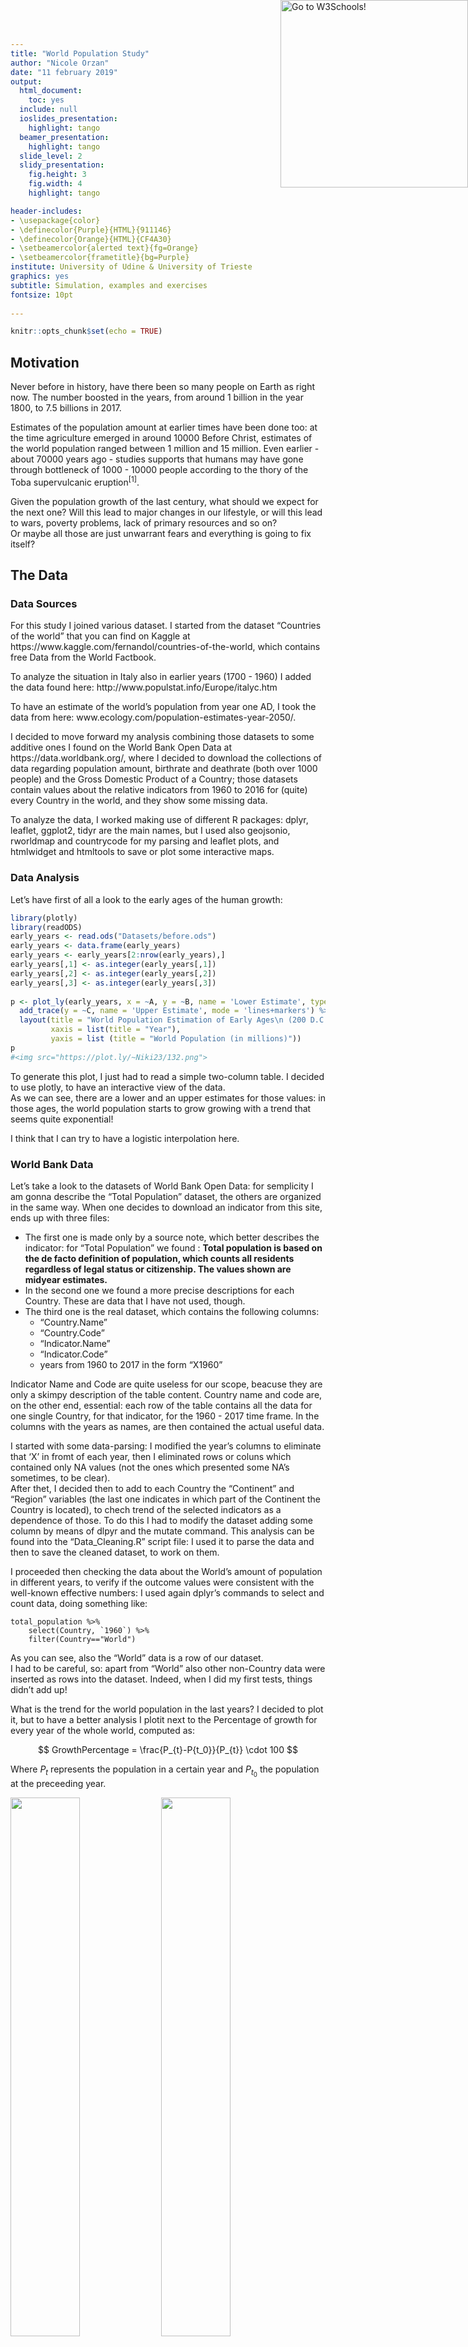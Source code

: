 ```yaml
---
title: "World Population Study"
author: "Nicole Orzan"
date: "11 february 2019"
output:   
  html_document:
    toc: yes
  include: null
  ioslides_presentation:
    highlight: tango
  beamer_presentation:
    highlight: tango
  slide_level: 2
  slidy_presentation:
    fig.height: 3
    fig.width: 4
    highlight: tango

header-includes:
- \usepackage{color}
- \definecolor{Purple}{HTML}{911146}
- \definecolor{Orange}{HTML}{CF4A30}
- \setbeamercolor{alerted text}{fg=Orange}
- \setbeamercolor{frametitle}{bg=Purple}
institute: University of Udine & University of Trieste
graphics: yes
subtitle: Simulation, examples and exercises
fontsize: 10pt
 
---
```


```r
knitr::opts_chunk$set(echo = TRUE)
```

<figure>
<a href="http://www.clker.com/clipart-530947.html">
<img src="Images/overpop.jpg" style="position:absolute;top:0px;right:0px;" width=300 alt="Go to W3Schools!" border="0">
</a>
</figure>

## Motivation

Never before in history, have there been so many people on Earth as right now. The number boosted in the years, from around 1 billion in the year 1800, to 7.5 billions in 2017.<br />

Estimates of the population amount at earlier times have been done too: at the time agriculture emerged in around 10000 Before Christ, estimates of the world population ranged between 1 million and 15 million. Even earlier - about 70000 years ago - studies supports that humans may have gone through bottleneck of 1000 - 10000 people according to the thory of the Toba supervulcanic eruption$^{[1]}$.

Given the population growth of the last century, what should we expect for the next one? Will this lead to major changes in our lifestyle, or will this lead to wars, poverty problems, lack of primary resources and so on?<br />
Or maybe all those are just unwarrant fears and everything is going to fix itself?

## The Data


### Data Sources

For this study I joined various dataset. I started from the dataset "Countries of the world" that you can find on Kaggle at https://www.kaggle.com/fernandol/countries-of-the-world, which contains free Data from the World Factbook.

To analyze the situation in Italy also in earlier years (1700 - 1960) I added the data found here: http://www.populstat.info/Europe/italyc.htm<br />

To have an estimate of the world's population from year one AD, I took the data from here: www.ecology.com/population-estimates-year-2050/.

I decided to move forward my analysis combining those datasets to some additive ones I found on the World Bank Open Data at https://data.worldbank.org/, where I decided to download the collections of data regarding population amount, birthrate and deathrate (both over 1000 people) and the Gross Domestic Product of a Country; those datasets contain values about the relative indicators from 1960 to 2016 for (quite) every Country in the world, and they show some missing data.<br />



To analyze the data, I worked making use of different R packages: dplyr, leaflet, ggplot2, tidyr are the main names, but I used also geojsonio, rworldmap and countrycode for my parsing and leaflet plots, and htmlwidget and htmltools to save or plot some interactive maps.


### Data Analysis

Let's have first of all a look to the early ages of the human growth:

```r
library(plotly)
library(readODS)
early_years <- read.ods("Datasets/before.ods")
early_years <- data.frame(early_years)
early_years <- early_years[2:nrow(early_years),]
early_years[,1] <- as.integer(early_years[,1])
early_years[,2] <- as.integer(early_years[,2])
early_years[,3] <- as.integer(early_years[,3])
 
p <- plot_ly(early_years, x = ~A, y = ~B, name = 'Lower Estimate', type = 'scatter', mode = 'lines+markers',width = 600, height = 400) %>%
  add_trace(y = ~C, name = 'Upper Estimate', mode = 'lines+markers') %>%
  layout(title = "World Population Estimation of Early Ages\n (200 D.C - 1800 D.C)",
         xaxis = list(title = "Year"),
         yaxis = list (title = "World Population (in millions)"))
p 
#<img src="https://plot.ly/~Niki23/132.png">
```

To generate this plot, I just had to read a simple two-column table. I decided to use plotly, to have an interactive view of the data.<br />
As we can see, there are a lower and an upper estimates for those values: in those ages, the world population starts to grow growing with a trend that seems quite exponential!

I think that I can try to have a logistic interpolation here.

### World Bank Data


Let's take a look to the datasets of World Bank Open Data: for semplicity I am gonna describe the "Total Population" dataset, the others are organized in the same way.
When one decides to download an indicator from this site, ends up with three files: 

* The first one is made only by a source note, which better describes the indicator: for "Total Population" we found : **Total population is based on the de facto definition of population, which counts all residents regardless of legal status or citizenship. The values shown are midyear estimates.**
* In the second one we found a more precise descriptions for each Country. These are data that I have not used, though.
* The third one is the real dataset, which contains the following columns:
    * "Country.Name"  
    * "Country.Code"   
    * "Indicator.Name" 
    * "Indicator.Code"
    * years from 1960 to 2017 in the form "X1960"

Indicator Name and Code are quite useless for our scope, beacuse they are only a skimpy description of the table content. Country name and code are, on the other end, essential: each row of the table contains all the data for one single Country, for that indicator, for the 1960 - 2017 time frame.
In the columns with the years as names, are then contained the actual useful data.


I started with some data-parsing: I modified the year's columns to eliminate that 'X' in fromt of each year, then I eliminated rows or coluns which contained only NA values (not the ones which presented some NA's sometimes, to be clear).<br /> 
After thet, I decided then to add to each Country the "Continent" and "Region" variables (the last one indicates in which part of the Continent the Country is located), to chech trend of the selected indicators as a dependence of those. To do this I had to modify the dataset adding some column by means of dlpyr and the mutate command.
This analysis can be found into the "Data_Cleaning.R" script file: I used it to parse the data and then to save the cleaned dataset, to work on them.

I proceeded then checking the data about the World's amount of population in different years, to verify if the outcome values were consistent with the well-known effective numbers: I used again dplyr's commands to select and count data, doing something like:

```
total_population %>%
    select(Country, `1960`) %>%
    filter(Country=="World")
```

As you can see, also the "World" data is a row of our dataset.<br />
I had to be careful, so: apart from "World" also other non-Country data were inserted as rows into the dataset. Indeed, when I did my first tests, things didn't add up!

What is the trend for the world population in the last years? I decided to plot it, but to have a better analysis I plotit next to the Percentage of growth for every year of the whole world, computed as:

$$
GrowthPercentage = \frac{P_{t}-P{t_0}}{P_{t}} \cdot 100
$$

Where $P_{t}$ represents the population in a certain year and $P_{t_0}$ the population at the preceeding year.

![](Images/pop_number2.png){ width=47% } ![](Images/pop_growth2.png){ width=47% }


With the image here below we can have a sight at the distribution of the people around the Continents and the different Regions in 2017.

![](Images/continent_distribution.png){ width=75% ref="refe"}

**Density Indicator**

Given the "total population" dataset, I created a new one containing the density of people in the different Countries, to show it then on a map: to do so I keep the "Area" measure from the "countries_world" dataset took from Kaggle and I computed the density as the number of people over the area.<br />

Obviously, I had to created a discrete scale of values to make a map work.


**Leaflet**

Let's now have a look the the World's situation.
Here below you can see a leaflet representation of the distribution of people in the whole world: I created then the leaflet interactive map using the code you can find into the "leaflet_map.R" script. For it, I had to perform other data arrangements because some Country's names where not exact for leaflet, so it did not show some data at all: for example, instead of "United States" it was expected "United States of America", so I had to check manually for a lot of names.


```r
library(leaflet)
library(dplyr)
library(rgdal)
library(geojsonio)
setwd('/home/nicole/Data Science/exam_big_data/Clean')
density <- read.csv("density_clean_with_NAs.csv")
population <- density


colnames(population)[2] <- "name"
{
levels(population$name) <- c(levels(population$name), "United States of America")
population$name[population$name == 'United States'] <- "United States of America"

levels(population$name) <- c(levels(population$name), "Russia")
population$name[population$name == 'Russian Federation'] <- "Russia"

levels(population$name) <- c(levels(population$name), "Democratic Republic of the Congo")
population$name[population$name == "Congo, Dem. Rep."] <- "Democratic Republic of the Congo"

levels(population$name) <- c(levels(population$name), "Iran")
population$name[population$name == "Iran, Islamic Rep."] <- "Iran"

levels(population$name) <- c(levels(population$name), "Republic of Serbia")
population$name[population$name == "Serbia"] <- "Republic of Serbia"

levels(population$name) <- c(levels(population$name), "Egypt")
population$name[population$name == "Egypt, Arab Rep."] <- "Egypt"

levels(population$name) <- c(levels(population$name), "Venezuela")
population$name[population$name == 'Venezuela, RB'] <- "Venezuela"

levels(population$name) <- c(levels(population$name), "United Republic of Tanzania")
population$name[population$name == "Tanzania"] <- "United Republic of Tanzania"

levels(population$name) <- c(levels(population$name), "Yemen")
population$name[population$name == 'Yemen, Rep.'] <- "Yemen"

levels(population$name) <- c(levels(population$name), "Ivory Coast")
population$name[population$name == "Cote d'Ivoire"] <- "Ivory Coast"

levels(population$name) <- c(levels(population$name), "Kyrgyzstan")
population$name[population$name == "Kyrgyz Republic"] <- "Kyrgyzstan"

levels(population$name) <- c(levels(population$name), "Syria")
population$name[population$name == "Syrian Arab Republic"] <- "Syria"

levels(population$name) <- c(levels(population$name), "Republic of the Congo")
population$name[population$name == "Congo, Rep."] <- "Republic of the Congo"

levels(population$name) <- c(levels(population$name), "Laos")
population$name[population$name == "Lao PDR"] <- "Laos"

levels(population$name) <- c(levels(population$name), "Slovakia")
population$name[population$name == "Slovak Republic"] <- "Slovakia"

levels(population$name) <- c(levels(population$name), "Macedonia")
population$name[population$name == "Macedonia, FYR"] <- "Macedonia"

levels(population$name) <- c(levels(population$name), "Guinea Bissau")
population$name[population$name == "Guinea-Bissau"] <- "Guinea Bissau"

levels(population$name) <- c(levels(population$name), "South Korea")
population$name[population$name == "Korea, Rep."] <- "South Korea"

levels(population$name) <- c(levels(population$name), "North Korea")
population$name[population$name == "Korea, Dem. People’s Rep."] <- "North Korea"
}

setwd('/home/nicole/Data Science/exam_big_data')
states <- geojsonio::geojson_read("prova.geo.json", what = "sp")

prova <- merge(states, population, by="name")

m <- leaflet(prova) %>%
  setView(-1, 42, zoom=2) %>%
  addProviderTiles("MapBox", options = providerTileOptions(
    id = "mapbox.light",
    accessToken = Sys.getenv('MAPBOX_ACCESS_TOKEN')))


bins <- c(0, 10, 20, 50, 100, 200, 500, 1000, Inf)
pal <- colorBin("YlOrRd", domain = states$density, bins = bins)


labels <- sprintf(
  "<strong>%s</strong><br/>%g people / km<sup>2</sup>",
  prova$name, prova$Density2017
) %>% lapply(htmltools::HTML)


m <- m %>% addPolygons(
  fillColor = ~pal(Density2017),
  weight = 2,
  opacity = 1,
  color = "white",
  dashArray = "3",
  fillOpacity = 0.7,
  highlight = highlightOptions(
    weight = 5,
    color = "#666",
    dashArray = "",
    fillOpacity = 0.7,
    bringToFront = TRUE),
  label = labels,
  labelOptions = labelOptions(
    style = list("font-weight" = "normal", padding = "3px 8px"),
    textsize = "15px",
    direction = "auto"))
m
#<<insertHTML:[map.html]
```



**Gross domestic product**

The GDP is defined as "an aggregate measure of production equal to the sum of the gross values added of all resident and institutional units engaged in production (plus any taxes, and minus any subsidies, on products not included in the value of their outputs).” And is considered the **"world's most powerful statistical indicator of national development and progress"**.





## Demographic Transition

What happens when a poor country starts to walks throught welfare and moves to an industrialized economic system?
The birth rate, which is usually high in a poor country, will no longer be compensated by the high death rate, and the population starts to grow. Then at a certain point, the fear about overpopulation starts to rise.< br\>
In 1929 the American demographer Warren Thompson developed the theory of the Demogrephic Transition[3], whereby happens a transition from high birth and death rates to lower birth and death rates.

This theory can involve four to five stages of transition of the trend of population growth.
Here's a summary of the five steps:

* **Stage One**: pre-Industrial Revolution, birth rates and death rates are both high; in general the level of the population stays the same;
* **Stage Two**: in a developing country death rates tents to diminish while birth rates stay high: population is growing;
* **Stage Three**: thanks to the better economic and living conditions, births starts to decrease (a big point here is due to introduction of contraception)
* **Stage Four**: birth rates and death rates are both low, so population is stabilizing. Most of today's developed countries are in this stage;
* **Stage Five** (possible stage): here the birth rates have fallen below death rates, so the quantity of older people is bigger than the quantity of younger ones. 

Let's have a look at the situation in Italy, for example: in the graphs below you can see the trend of births, deaths, and the total population from 1960 to 2016.


### Demographic Transition in Italy

```r
library(tidyr)
library(dplyr)
#setwd('/home/nicole/Data Science/exam_big_data')
birth_rate <- read.csv("Datasets/birth_rate.csv", skip=4)
death_rate <- read.csv("Datasets/death_rate.csv", skip=4)
tot_pop <- read.csv("Datasets/total_population.csv", skip=4)

dem_trans <- function(place) {
  birth_rate <- birth_rate %>%
    filter(Country.Name==place)
  death_rate <- death_rate %>%
    filter(Country.Name==place)
  tot_pop <- tot_pop %>%
    filter(Country.Name==place)
  
  colnames(birth_rate) <- c("Country", "Country.Code", "Indicator.Name", "Indicator.Code", substring(colnames(birth_rate[,6:length(birth_rate)-1]), 2), "X")
  colnames(death_rate) <- c("Country", "Country.Code", "Indicator.Name", "Indicator.Code", substring(colnames(death_rate[,6:length(death_rate)-1]), 2), "X")
  colnames(tot_pop) <- c("Country", "Country.Code", "Indicator.Name", "Indicator.Code", substring(colnames(tot_pop[,6:length(tot_pop)-1]), 2), "X")
  birth_rate[1:4] <- NULL; death_rate[1:4] <- NULL; tot_pop[1:4] <- NULL

  birth <- gather(birth_rate, key="year", "births", 1:ncol(birth_rate))
  death <- gather(death_rate, key="year", "deaths", 1:ncol(death_rate))
  pop <- gather(tot_pop, key="year", "quantity", 1:ncol(tot_pop))
  birth <- birth[-c(58,59),]
  death <- death[-c(58,59),]
  pop <- pop[-c(58,59),]
  #pop$quantity <- pop$quantity/10000000
  tmp <- left_join(birth, death, by="year")
  return(left_join(tmp, pop, by="year"))
}
place <- "Italy"
full <- dem_trans(place)

p1 <- plot_ly(full, x = ~year, y = ~births, name = 'Births', type = 'scatter', mode = 'lines+markers',width = 1010, height = 320) %>%
  add_trace(y = ~deaths, name = 'Deaths', mode = 'lines+markers') %>%
  layout(title = "Demoghraphic Transition",
         xaxis = list(title = "Year"),
         yaxis = list (title = paste("Deaths/Births (per 1000 people) in ",place)))

p2 <- plot_ly(full, x = ~year, y = ~quantity, name = 'Population', type = 'scatter', mode = 'lines+markers',width = 1010, height = 320) %>%
  layout(title = paste("Demoghraphic Transition of",place),
         xaxis = list(title = "Year"),
         yaxis = list (title = paste(place, "'s Total population"))#,
         # shapes = list(list(type = "rect",
         #            fillcolor = "blue", line = list(color = "blue"), opacity = 0.3,
         #            x0 = "1980-01-01", x1 = "1985-01-01", xref = "x",
         #            y0 = 4, y1 = 12.5, yref = "y"),
         #       list(type = "rect",
         #         fillcolor = "blue", line = list(color = "blue"), opacity = 0.2,
         #         x0 = "2000-01-01", x1 = "2005-01-01", xref = "x",
         #         y0 = 4, y1 = 12.5, yref = "y"))
  )
         
p <- subplot(p1, p2, shareX = TRUE, titleX = TRUE, titleY = TRUE, margin = c(0.02,0.02,1,1))
p
```

<br />
To have a better look at the situation I searched for a dataset which included also some previous years: here below it is shown the trend od total people starting from 1700.
``````r
tot_pop2 <- read.csv("Datasets/pop_italy_earlyages.csv")
tot_pop2$pop = tot_pop2$pop*1000

p3 <- plot_ly(tot_pop2, x = ~year, y = ~pop, name = 'population', type = 'scatter', mode = 'lines+markers',width = 900, height = 350) %>%
  layout(title = "Population amount",
         xaxis = list(title = "Year\n <a href='http://www.populstat.info/Europe/italyc.htm'>Source of the Data </a>"),
         yaxis = list (title = paste("Total population of ",place)),
         margin = c(0.02,0.02,0.02,0.02),
         shapes = list(list(type = "rect",
                    fillcolor = "green", line = list(color = "green"), opacity = 0.4,
                    x0 = "1960", x1 = "2005", xref = "x",
                    y0 = 400, y1 = 60000000, yref = "y")) )
          
p3

```

<br />
The green shaded are of the second graph includes the same area of the green-line graph above.

Italy is currently in Stage 4 of the Demographic Transition Model: as we can see from the above graphics, we are having low birth rates and low death rates; moreover the **Population Growth Rate** (PGR) is low, causing the stabilization of the people amount.


$$
PGR = \frac{P(t_2) - P(t_1)}{P(t_1)(t_2 - t_1)}
$$

A positive outcome of the PGR indicates that the population is increasing, while a negative one indicates the decreasing of it. Moreover, a zero result means that the quantity has not changed in the selected amount of time.<br />
Let's compute it on the data used above here, using as time interval the years.


```r
knitr::include_graphics("Images/pgn.png")
```


As we can see from the plot, the PGR values are quite low, and in the last years (2015 - 2016) starts also to become negative. This is a good proof that Italy's population is starting to diminish, and so that Italy is currently standing into Stage Four of the Demographic Transiiton. 






<br />
<br />
<br />
<br />









```r
#![](Images/1960.png){ width=70% }
```




## What are the Prospects?





## References
[1] https://en.wikipedia.org/wiki/Toba_catastrophe_theory
[2] https://www.kaggle.com/fernandol/countries-of-the-world
[3] https://data.worldbank.org/<br />
[4] https://www.ecology.com/population-estimates-year-2050/ (early ages)<br />
[5] https://en.wikipedia.org/wiki/Demographic_transition<br />
[last] http://www.clker.com/clipart-530947.html (clipart)
